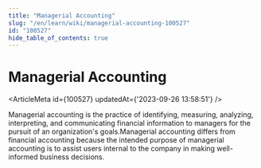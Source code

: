 ```yaml
---
title: "Managerial Accounting"
slug: "/en/learn/wiki/managerial-accounting-100527"
id: "100527"
hide_table_of_contents: true
---
```



# Managerial Accounting

<ArticleMeta id={100527} updatedAt={'2023-09-26 13:58:51'} />
<div className='border-solid border-b border-t-0 my-4 border-[var(--ifm-color-gray-300)]' />

Managerial accounting is the practice of identifying, measuring, analyzing, interpreting, and communicating financial information to managers for the pursuit of an organization's goals.Managerial accounting differs from financial accounting because the intended purpose of managerial accounting is to assist users internal to the company in making well-informed business decisions.

